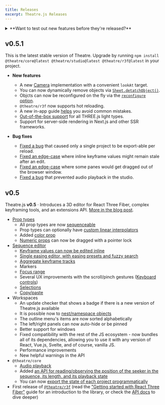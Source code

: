```yaml
---
title: Releases
excerpt: Theatre.js Releases
---
```


<Section>

  <details>
    <summary>**Want to test out new features before they're released?**</summary>

    Try our insiders build! Just upgrade to version `0.6.0@insiders` (and [let us
    know](https://discord.gg/bm9f8F9Y9N) what you think. Just keep in mind that these builds aren't stable for production use. Be adventurous and have fun!

    ### v0.6.0

    - **New features**
      - [Assets](/docs/latest/manual/assets) allow you to use files as values for props and even keyframes.
      - Items in the outline menu are now [collapsible](https://github.com/theatre-js/theatre/pull/367), based on work by [Clément Roche](https://github.com/clementroche).
      - A new easing option called "[Hold](https://github.com/theatre-js/theatre/pull/360)", courtesy of [Colin Duffy](https://twitter.com/tomorrowevening).

  </details>

</Section>

## v0.5.1

This is the latest stable version of Theatre. Upgrade by running `npm install @theatre/core@latest @theatre/studio@latest @theatre/r3f@latest` in your project.

- **New features**

  - A new [Camera](docs/0.5/api/r3f#cameras) implementation with a convenient `lookAt` target.
  - You can now dynamically remove objects via [`Sheet.detatchObject()`](/docs/latest/manual/objects#detatching-objects).
  - Objcts can now be reconfigured on the fly via the [`reconfigure` option](/docs/latest/manual/objects#reconfiguring-existing-objects).
  - `@theatre/r3f` now supports hot reloading.
  - A new in-app guide [helps](https://github.com/theatre-js/theatre/pull/320) you avoid common mistakes.
  - [Out-of-the-box support](https://github.com/theatre-js/theatre/pull/316) for all THREE.js light types.
  - Support for server-side rendering in Next.js and other SSR frameworks.

- **Bug fixes**
  - [Fixed a bug](https://github.com/theatre-js/theatre/pull/344) that caused only a single project to be export-able per reload.
  - [Fixed an edge-case](https://github.com/theatre-js/theatre/pull/340) where inline keyframe values might remain stale after an edit.
  - [Fixed an edge-case](https://github.com/theatre-js/theatre/pull/309) where some panes would get dragged out of the browser window.
  - [Fixed a bug](https://github.com/theatre-js/theatre/commit/27ef3cc1c9dfcca8d06bd53c5a7185f20c853114) that prevented audio playback in the studio.

## v0.5

Theatre.js **v0.5** · Introduces a 3D editor for React Three Fiber, complex keyframing tools, and an extensions API. [More in the blog post](/blog/theatre-05-is-out).

- [Prop types](/docs/0.5/manual/prop-types)
  - All prop types are now [sequenceable](/docs/0.5/manual/sequences#sequencing-props)
  - Prop types can optionally have [custom linear interpolators](/docs/0.5/api/core#docs-500-api-100-core-custom-interpolators)
  - Added [color prop](/docs/0.5/manual/prop-types#types.rgba_initval_)
  - [Numeric props](/docs/0.5/manual/prop-types#types.number_initval-options_) can now be dragged with a pointer lock
- [Sequence editor](/docs/0.5/manual/sequences)
  - [Keyframe values can now be edited inline](/docs/0.5/manual/sequences#editing-keyframe-values-in-the-inline-editor)
  - [Single easing editor, with easing presets and fuzzy search](/docs/0.5/manual/sequences#using-the-tween-editor)
  - [Aggregate keyframe tracks](/docs/0.5/manual/sequences#aggregate-keyframes)
  - Markers
  - [Focus range](/docs/0.5/manual/sequences#focus-range)
  - Several UX improvements with the scroll/pinch gestures ([Keyboard controls](/docs/0.5/manual/keyboard-shortcuts))
  - [Selections](/docs/0.5/manual/sequences#selections)
  - [Copy/paste](/docs/0.5/manual/sequences#copyingpasting-keyframes)
- Workspaces
  - An update checker that shows a badge if there is a new version of Theatre.js available
  - It is possible now to [nest/namespace objects](/docs/0.5/manual/objects#namespacing-objects)
  - The outline menu's items are now sorted alphabetically
  - The left/right panels can now auto-hide or be pinned
  - Better support for windows
  - Fixed compatibility with the rest of the JS ecosystem - now bundles all of its dependencies, allowing you to use it with any version of React, Vue.js, Svelte, and of course, vanilla JS.
  - Performance improvements
  - New helpful warnings in the API
- `@theatre/core`
  - [Audio playback](/docs/0.5/manual/audio)
  - Added [an API for reading/observing the position of the seeker in the sequence, its length, and its playback state](/docs/0.5/api/core#sequence.pointer-api)
  - You can now [export the state of each project programmatically](/docs/0.5/api/studio#studio.createcontentofsavefile-fn)
- First release of [`@theatre/r3f`](https://www.npmjs.com/package/@theatre/r3f) (read the ["Getting started with React Three Fiber"](/docs/0.5/getting-started/with-react-three-fiber) guide for an introduction to the library, or check the [API docs](/docs/0.5/api/r3f) to dive deeper)
